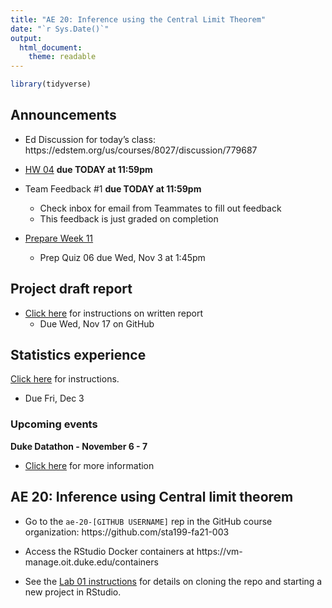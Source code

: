 ```yaml
---
title: "AE 20: Inference using the Central Limit Theorem"
date: "`r Sys.Date()`"
output: 
  html_document:
    theme: readable
---
```


```r
library(tidyverse)
```

## Announcements

- Ed Discussion for today's class: https://edstem.org/us/courses/8027/discussion/779687

- [HW 04](https://sta199-fa21-003.netlify.app/hw/hw-04.html) **due TODAY at 11:59pm**

- Team Feedback #1 **due TODAY at 11:59pm**
  - Check inbox for email from Teammates to fill out feedback
  - This feedback is just graded on completion 
  
- [Prepare Week 11](https://sta199-fa21-003.netlify.app/prepare/week-11.html)
  - Prep Quiz 06 due Wed, Nov 3 at 1:45pm

## Project draft report 

- [Click here](https://sta199-fa21-003.netlify.app/project/#written-report) for instructions on written report
  - Due Wed, Nov 17 on GitHub


## Statistics experience

[Click here](https://sta199-fa21-003.netlify.app/hw/stats-experience.html) for instructions.  
  
  - Due Fri, Dec 3

### Upcoming events

 **Duke Datathon - November 6 - 7**

- [Click here](https://dukeml.org/datathon/) for more information 

## AE 20: Inference using Central limit theorem

- Go to the `ae-20-[GITHUB USERNAME]` rep in the GitHub course organization:  https://github.com/sta199-fa21-003

- Access the RStudio Docker containers at https://vm-manage.oit.duke.edu/containers

- See the [Lab 01 instructions](https://sta199-fa21-003.netlify.app/labs/lab-01-hello-r.html) for details on cloning the repo and starting a new project in RStudio. 

